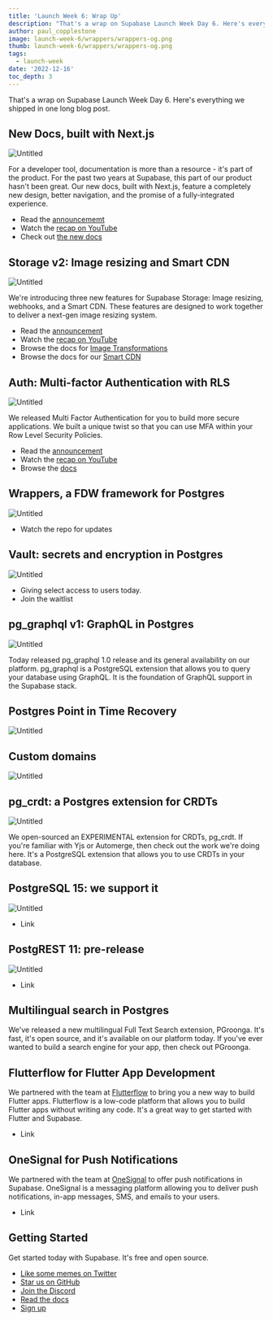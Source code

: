 ```yaml
---
title: 'Launch Week 6: Wrap Up'
description: "That's a wrap on Supabase Launch Week Day 6. Here's everything we shipped in one long blog post."
author: paul_copplestone
image: launch-week-6/wrappers/wrappers-og.png
thumb: launch-week-6/wrappers/wrappers-og.png
tags:
  - launch-week
date: '2022-12-16'
toc_depth: 3
---
```


That's a wrap on Supabase Launch Week Day 6. Here's everything we shipped in one long blog post.

## New Docs, built with Next.js

![Untitled](https://s3-us-west-2.amazonaws.com/secure.notion-static.com/63b37122-edbb-4f56-9c9a-5fba1fc03b95/Untitled.png)

For a developer tool, documentation is more than a resource - it's part of the product. For the past two years at Supabase, this part of our product hasn't been great. Our new docs, built with Next.js, feature a completely new design, better navigation, and the promise of a fully-integrated experience.

- Read the [announcememt](/blog/new-supabase-docs-built-with-nextjs)
- Watch the [recap on YouTube](https://www.youtube.com/watch?v=Q1Amk6iDlF8)
- Check out [the new docs](https://supabase.com/docs)

## Storage v2: Image resizing and Smart CDN

![Untitled](https://s3-us-west-2.amazonaws.com/secure.notion-static.com/67a18248-d7f8-4ae4-9406-f9697d359c2a/Untitled.png)

We're introducing three new features for Supabase Storage: Image resizing, webhooks, and a Smart CDN. These features are designed to work together to deliver a next-gen image resizing system.

- Read the [announcement](https://supabase.com/blog/storage-image-resizing-smart-cdn)
- Watch the [recap on YouTube](https://www.youtube.com/watch?v=NpEl20iuOtg)
- Browse the docs for [Image Transformations](https://supabase.com/docs/guides/storage/image-transformations)
- Browse the docs for our [Smart CDN](https://supabase.com/docs/guides/storage/cdn#smart-cdn-caching)

## Auth: Multi-factor Authentication with RLS

![Untitled](https://s3-us-west-2.amazonaws.com/secure.notion-static.com/8a299799-ff72-45eb-8771-1cc9679ecfe7/Untitled.png)

We released Multi Factor Authentication for you to build more secure applications. We built a unique twist so that you can use MFA within your Row Level Security Policies.

- Read the [announcement](https://supabase.com/blog/mfa-auth-via-rls)
- Watch the [recap on YouTube](https://www.youtube.com/watch?v=He7LI2mv9v0)
- Browse the [docs](https://supabase.com/docs/guides/auth/auth-mfa)

## Wrappers, a FDW framework for Postgres

![Untitled](https://s3-us-west-2.amazonaws.com/secure.notion-static.com/0d022dbc-1dee-4fef-87ae-b36212a81289/Untitled.png)

- Watch the repo for updates

## Vault: secrets and encryption in Postgres

![Untitled](https://s3-us-west-2.amazonaws.com/secure.notion-static.com/e1befc4d-8657-4a10-8647-a55a5ad629a1/Untitled.png)

- Giving select access to users today.
- Join the waitlist

## pg_graphql v1: GraphQL in Postgres

![Untitled](https://s3-us-west-2.amazonaws.com/secure.notion-static.com/ec2fa2c9-98b6-4614-8162-fd95828145ac/Untitled.png)

Today released pg_graphql 1.0 release and its general availability on our platform. pg_graphql is a PostgreSQL extension that allows you to query your database using GraphQL. It is the foundation of GraphQL support in the Supabase stack.

## Postgres Point in Time Recovery

![Untitled](https://s3-us-west-2.amazonaws.com/secure.notion-static.com/6e7829bd-344a-4a3f-9574-841ea34087c7/Untitled.png)

## Custom domains

![Untitled](https://s3-us-west-2.amazonaws.com/secure.notion-static.com/6e7829bd-344a-4a3f-9574-841ea34087c7/Untitled.png)

## pg_crdt: a Postgres extension for CRDTs

![Untitled](https://s3-us-west-2.amazonaws.com/secure.notion-static.com/56bcaff4-5cc8-4393-b8bb-905fcd7111fb/Untitled.png)

We open-sourced an EXPERIMENTAL extension for CRDTs, pg_crdt. If you're familiar with Yjs or Automerge, then check out the work we're doing here. It's a PostgreSQL extension that allows you to use CRDTs in your database.

## PostgreSQL 15: we support it

![Untitled](https://s3-us-west-2.amazonaws.com/secure.notion-static.com/56bcaff4-5cc8-4393-b8bb-905fcd7111fb/Untitled.png)

- Link

## PostgREST 11: pre-release

![Untitled](https://s3-us-west-2.amazonaws.com/secure.notion-static.com/56bcaff4-5cc8-4393-b8bb-905fcd7111fb/Untitled.png)

- Link

## Multilingual search in Postgres

We've released a new multilingual Full Text Search extension, PGroonga. It's fast, it's open source, and it's available on our platform today. If you've ever wanted to build a search engine for your app, then check out PGroonga.

## Flutterflow for Flutter App Development

We partnered with the team at [Flutterflow](https://flutterflow.io/) to bring you a new way to build Flutter apps. Flutterflow is a low-code platform that allows you to build Flutter apps without writing any code. It's a great way to get started with Flutter and Supabase.

- Link

## OneSignal for Push Notifications

We partnered with the team at [OneSignal](https://onesignal.com/) to offer push notifications in Supabase. OneSignal is a messaging platform allowing you to deliver push notifications, in-app messages, SMS, and emails to your users.

- Link

## Getting Started

Get started today with Supabase. It's free and open source.

- [Like some memes on Twitter](https://twitter.com/supabase)
- [Star us on GitHub](https://github.com/supabase/supabase)
- [Join the Discord](https://discord.supabase.com)
- [Read the docs](https://supabase.com/docs)
- [Sign up](https://app.supabase.io/)
